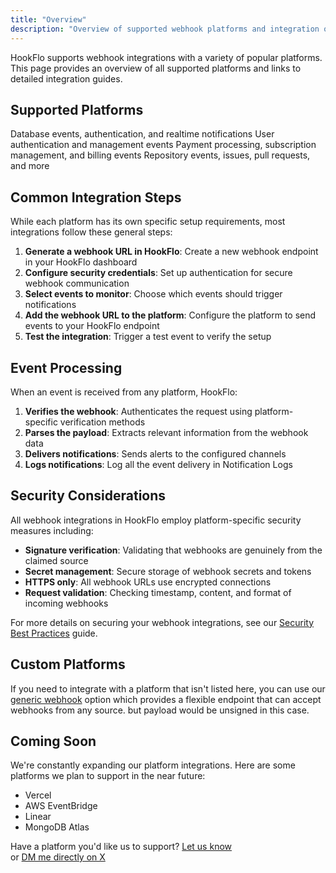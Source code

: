 ```yaml
---
title: "Overview"
description: "Overview of supported webhook platforms and integration options"
---
```


HookFlo supports webhook integrations with a variety of popular platforms. This page provides an overview of all supported platforms and links to detailed integration guides.

## Supported Platforms

<CardGroup cols={2}>
  <Card title="Supabase" icon="database" href="/webhook-platforms/supabase">
    Database events, authentication, and realtime notifications
  </Card>
  <Card title="Clerk" icon="user" href="/webhook-platforms/clerk">
    User authentication and management events
  </Card>
  <Card title="Stripe" icon="credit-card" href="/webhook-platforms/stripe">
    Payment processing, subscription management, and billing events
  </Card>
  <Card title="GitHub" icon="github" href="/webhook-platforms/github">
    Repository events, issues, pull requests, and more
  </Card>
</CardGroup>

## Common Integration Steps

While each platform has its own specific setup requirements, most integrations follow these general steps:

1. **Generate a webhook URL in HookFlo**: Create a new webhook endpoint in your HookFlo dashboard
2. **Configure security credentials**: Set up authentication for secure webhook communication
3. **Select events to monitor**: Choose which events should trigger notifications
4. **Add the webhook URL to the platform**: Configure the platform to send events to your HookFlo endpoint
5. **Test the integration**: Trigger a test event to verify the setup

## Event Processing

When an event is received from any platform, HookFlo:

1. **Verifies the webhook**: Authenticates the request using platform-specific verification methods
2. **Parses the payload**: Extracts relevant information from the webhook data
3. **Delivers notifications**: Sends alerts to the configured channels
4. **Logs notifications**: Log all the event delivery in Notification Logs

## Security Considerations

All webhook integrations in HookFlo employ platform-specific security measures including:

- **Signature verification**: Validating that webhooks are genuinely from the claimed source
- **Secret management**: Secure storage of webhook secrets and tokens
- **HTTPS only**: All webhook URLs use encrypted connections
- **Request validation**: Checking timestamp, content, and format of incoming webhooks

For more details on securing your webhook integrations, see our [Security Best Practices](/security/best-practices) guide.

## Custom Platforms

If you need to integrate with a platform that isn't listed here, you can use our [generic webhook](/webhook-platforms/generic) option which provides a flexible endpoint that can accept webhooks from any source. but payload would be unsigned in this case.

## Coming Soon

We're constantly expanding our platform integrations. Here are some platforms we plan to support in the near future:

- Vercel
- AWS EventBridge
- Linear
- MongoDB Atlas

Have a platform you'd like us to support? [Let us know](mailto:team.hookflo@gmail.com)\
or [DM me directly on X](https://x.com/Prateek53788134)